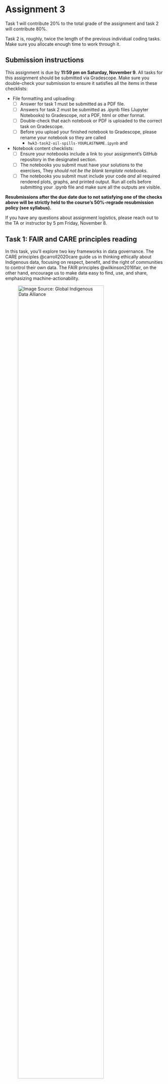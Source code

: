 # Assignment 3

Task 1 will contribute 20% to the total grade of the assignment and task 2 will contribute 80%.

:::{.callout-important appearance="minimal"}
Task 2 is, roughly, twice the length of the previous individual coding tasks. Make sure you allocate enough time to work through it. 
:::

## Submission instructions 
:::{.callout-warning appearance="minimal"}

This assignment is due by **11:59 pm on Saturday, November 9**. All tasks for this assignment should be submitted via Gradescope. Make sure you double-check your submission to ensure it satisfies all the items in these checklists:

- File formatting and uploading:
  - [ ] Answer for task 1 must be submitted as a PDF file.
  - [ ] Answers for task 2 must be submitted as .ipynb files (Jupyter Notebooks) to Gradescope, *not* a PDF, html or other format.
  - [ ] Double-check that each notebook or PDF is uploaded to the correct task on Gradescope. 
  - [ ] Before you upload your finished notebook to Gradescope, please rename your notebook so they are called
    - `hwk3-task2-oil-spills-YOURLASTNAME.ipynb` and 

- Notebook content checklists:
  - [ ] Ensure your notebooks include a link to your assignment's GitHub repository in the designated section.
  - [ ] The notebooks you submit must have your solutions to the exercises, They *should not be the blank template notebooks*. 
  - [ ] The notebooks you submit must include your code *and* all required rendered plots, graphs, and printed output. Run all cells before submitting your .ipynb file and make sure all the outputs are visible.


**Resubmissions after the due date due to not satisfying one of the checks above will be strictly held to the course's 50%-regrade resubmission policy (see syllabus).**

If you have any questions about assignment logistics, please reach out to the TA or instructor by 5 pm Friday, November 8. 
:::


## Task 1: FAIR and CARE principles reading

In this task, you'll explore two key frameworks in data governance. The CARE principles @carroll2020care guide us in thinking ethically about Indigenous data, focusing on respect, benefit, and the right of communities to control their own data. The FAIR principles @wilkinson2016fair, on the other hand, encourage us to make data easy to find, use, and share, emphasizing machine-actionability. 

![Image Source: [Global Indigenous Data Alliance](https://www.gida-global.org/care)](/assignments/images/Be+FAIR+and+CARE.png){width="80%"}


**Read the following resources and write a one-paragraph (between 100 and 150 words) reflection about them:** 

- [FAIR principles overview](https://www.go-fair.org/fair-principles/) from the GO FAIR Initiative.

- [What is FAIR?](https://learning.nceas.ucsb.edu/2023-06-delta/session_16.html#what-is-fair) from the NCEAS learning hub resources @do-linh_open_2023. 

- [The CARE Principles for Indigenous Data Governance](https://static1.squarespace.com/static/5d3799de845604000199cd24/t/6397b1aff7a6fb54defdf687/1670885815820/dsj-1158_carroll.pdf) 

**Review the [rubric for this assignment here](https://docs.google.com/document/d/1GQ8C0APsoIG1R9UQL-QGOtENYi413_Fv/edit?usp=sharing&ouid=111507336322611936333&rtpof=true&sd=true).** Answer at least one of the following questions for your reflection:

1.  The FAIR principles promote openness and accessibility, while the CARE principles emphasize control and ethics in Indigenous data. Can you think of an example where balancing openness with ethical considerations was or would have been important?

2. The CARE principles stress the authority of communities over their own data. In your own experience, who has typically held authority over data? How might shifting that authority impact the outcomes or perceptions of data projects you’ve been involved in?

3. How do the CARE principles challenge or expand your understanding of data management? Have you encountered situations —personally or professionally— where data governance might have benefited from a more community-centered approach?


:::{.callout-warning appearance="minimal"}
Ready to submit your answer? Make sure your submission follows the checklist at the top of the assginment! 
:::

## Setup for task 2

:::{.callout-tip appearance="minimal"}

1. Fork this repository: [https://github.com/MEDS-eds-220/eds220-hwk3](https://github.com/MEDS-eds-220/eds220-hwk3)

2. You may also work locally using the `eds-220` environment or in the workbench-1 server using the `EDS-220` kernel.

3. Using the terminal, clone your fork of the `eds220-hwk3` repository into your `eds-220` directory.
:::

## Task 2:  Visualizing oil spills in NY State

In this task you will use data from the New York State government about spills of petroleumn and other hazardous materials to visualize trends in the spatial distribution of the spills.

![Workers from the Miller Environmental Group (MEG) dispose of oil particles from a 500 gallon oil spill near Jones Beach, N.Y., Friday, Nov. 23, 2007.](/assignments/images/oil-spill.jpg){width="70%"}


**Follow the instructions in the notebook `hwk3-task2-oil-spills.ipynb` to complete this task. Review the [rubric for this assignment here](https://docs.google.com/document/d/1Ce4EO3MEHW5uLks4x8BECWlkim2bcmxB4f8Qo4z26z8/edit?usp=share_link).** 

:::{.callout-warning appearance="minimal"}
Ready to submit your answers? Make sure your submission follows the checklist at the top of the assginment! 
:::
